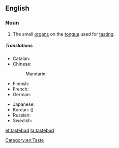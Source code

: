==English==
{{wikipedia}}

===Noun===
{{en-noun}}
# The small [[organ]]s on the [[tongue]] used for [[tasting]].

=====Translations=====
{{trans-top|a small organ on the tongue used for tasting}}
* Catalan: {{t|ca|papil·la gustativa|f}}
* Chinese:
*: Mandarin: {{t|zh|味蕾|tr=wèilěi|sc=Hani}}
* Finnish: {{t-|fi|makusilmu}}
* French: {{t+|fr|papille|f}}
* German: {{t-|de|Geschmacksknospe|f}}
{{trans-mid}}
* Japanese: {{t-|ja|味蕾|tr=みらい, mirai|sc=Jpan}}
* Korean: {{t-|ko|미뢰|tr=miroe|sc=Kore}} ({{t-|ko|味蕾|sc=Kore}})
* Russian: {{t-|ru|вкусовой сосочек|m|tr=vkusovój sosóček|sc=Cyrl}}
* Swedish: {{t+|sv|smaklök|c}}
{{trans-bottom}}

[[Category:en:Taste]]

[[et:tastebud]]
[[ta:tastebud]]